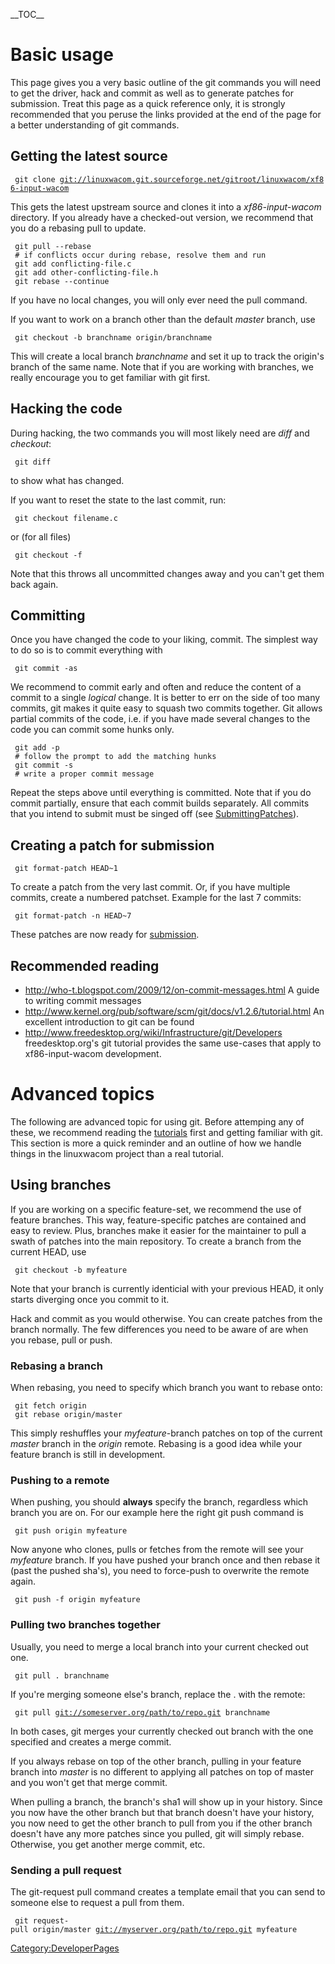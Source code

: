__TOC__
= Basic usage =
This page gives you a very basic outline of the git commands you will
need to get the driver, hack and commit as well as to generate patches for
submission. Treat this page as a quick reference only, it is strongly
recommended that you peruse the links provided at the end of the page
for a better understanding of git commands.

== Getting the latest source ==

  git clone git://linuxwacom.git.sourceforge.net/gitroot/linuxwacom/xf86-input-wacom

This gets the latest upstream source and clones it into a ''xf86-input-wacom'' directory.
If you already have a checked-out version, we recommend that you do a rebasing pull to update.

  git pull --rebase
  # if conflicts occur during rebase, resolve them and run
  git add conflicting-file.c
  git add other-conflicting-file.h
  git rebase --continue

If you have no local changes, you will only ever need the pull command.

If you want to work on a branch other than the default ''master'' branch, use

  git checkout -b branchname origin/branchname

This will create a local branch ''branchname'' and set it up to track the origin's branch of the same name. Note that if you are working with branches, we really encourage you to get familiar with git first.

== Hacking the code ==
During hacking, the two commands you will most likely need are ''diff'' and ''checkout'':

  git diff

to show what has changed.

If you want to reset the state to the last commit, run:

  git checkout filename.c

or (for all files)

  git checkout -f

Note that this throws all uncommitted changes away and you can't get them back again.

== Committing ==
Once you have changed the code to your liking, commit. The simplest way to do so is to commit everything with

  git commit -as

We recommend to commit early and often and reduce the content of a commit to a single ''logical'' change. It is better to err on the side of too many commits, git makes it quite easy to squash two commits together. Git allows partial commits of the code, i.e. if you have made several changes to the code you can commit some hunks only.

  git add -p
  # follow the prompt to add the matching hunks
  git commit -s
  # write a proper commit message

Repeat the steps above until everything is committed. Note that if you do commit partially, ensure that each commit builds separately.
All commits that you intend to submit must be singed off (see [[SubmittingPatches]]).

== Creating a patch for submission ==

  git format-patch HEAD~1

To create a patch from the very last commit. Or, if you have multiple commits, create a numbered patchset. Example for the last 7 commits:

  git format-patch -n HEAD~7

These patches are now ready for [[SubmittingPatches | submission]].


== Recommended reading ==
* http://who-t.blogspot.com/2009/12/on-commit-messages.html A guide to writing commit messages
* http://www.kernel.org/pub/software/scm/git/docs/v1.2.6/tutorial.html An excellent introduction to git can be found 
* http://www.freedesktop.org/wiki/Infrastructure/git/Developers freedesktop.org's git tutorial provides the same use-cases that apply to xf86-input-wacom development.

= Advanced topics =
The following are advanced topic for using git. Before attemping any of these, we recommend reading the [[#Recommended reading|tutorials]] first and getting familiar with git. This section is more a quick reminder and an outline of how we handle things in the linuxwacom project than a real tutorial.

== Using branches ==
If you are working on a specific feature-set, we recommend the use of feature branches. This way, feature-specific patches are contained and easy to review. Plus, branches make it easier for the maintainer to pull a swath of patches into the main repository. To create a branch from the current HEAD, use

  git checkout -b myfeature

Note that your branch is currently identicial with your previous HEAD, it only starts diverging once you commit to it.

Hack and commit as you would otherwise. You can create patches from the branch normally. The few differences you need to be aware of are when you rebase, pull or push.

=== Rebasing a branch ===
When rebasing, you need to specify which branch you want to rebase onto:
  git fetch origin
  git rebase origin/master

This simply reshuffles your ''myfeature''-branch patches on top of the current ''master'' branch in the ''origin'' remote. Rebasing is a good idea while your feature branch is still in development.

=== Pushing to a remote ===
When pushing, you should '''always''' specify the branch, regardless which branch you are on. For our example here the right git push command is
  git push origin myfeature
Now anyone who clones, pulls or fetches from the remote will see your ''myfeature'' branch. If you have pushed your branch once and then rebase it (past the pushed sha's), you need to force-push to overwrite the remote again.
  git push -f origin myfeature

{{Warning|reason=Rebasing a pushed branch and force-pushing will cause error messages for all your branch users. Use with care.}}

=== Pulling two branches together ===
Usually, you need to merge a local branch into your current checked out one.

  git pull . branchname

{{Tip|text=Feature branches should usually be merged into master, not the other way round}}

If you're merging someone else's branch, replace the . with the remote:

  git pull git://someserver.org/path/to/repo.git branchname

In both cases, git merges your currently checked out branch with the one specified and creates a merge commit.

If you always rebase on top of the other branch, pulling in your feature branch into ''master'' is no different to applying all patches on top of master and you won't get that merge commit.

When pulling a branch, the branch's sha1 will show up in your history. Since you now have the other branch but that branch doesn't have your history, you now need to get the other branch to pull from you if the other branch doesn't have any more patches since you pulled, git will simply rebase. Otherwise, you get another merge commit, etc.

{{Warning|reason=Once a branch, you must not rebase that branch! That branch needs to now pull yours}}

=== Sending a pull request ===
The git-request pull command creates a template email that you can send to someone else to request a pull from them.

  git request-pull origin/master git://myserver.org/path/to/repo.git myfeature

 
{{Warning|reason=Never rebase after a pull request! Wait until your branch is pulled, then pull from the other one before starting development.}}


[[Category:DeveloperPages]]
